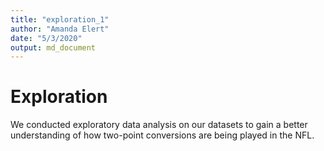 ```yaml
---
title: "exploration_1"
author: "Amanda Elert"
date: "5/3/2020"
output: md_document
---
```

# Exploration
We conducted exploratory data analysis on our datasets to gain a better understanding of how two-point conversions are being played in the NFL.